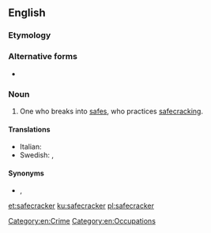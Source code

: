 {{also|safe-cracker}}
==English==

===Etymology===
{{compound|safe|cracker|lang=en}}

===Alternative forms===
* {{l|en|safe-cracker}}

===Noun===
{{en-noun}}

# One who breaks into [[safe]]s, who practices [[safecracking]].

====Translations====
{{trans-top|translation one who practices safecracking}}
{{trans-mid}}
* Italian: {{t|it|scassinatore di casseforti|m}}
* Swedish: {{t|sv|kassaskåpssprängare|c}}, {{t+|sv|dynamitard|c}} {{qualifier|archaic}}
{{trans-bottom}}

====Synonyms====
* {{l|en|yegg}}, {{l|en|yeggman}}

[[Category:en:Crime]]
[[Category:en:Occupations]]

[[et:safecracker]]
[[ku:safecracker]]
[[pl:safecracker]]